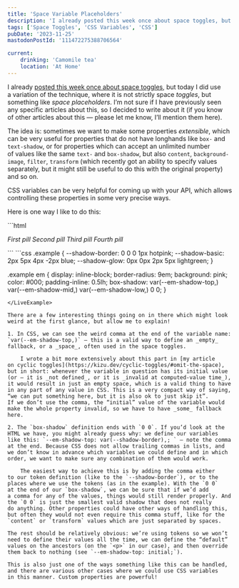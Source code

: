 ```yaml
---
title: 'Space Variable Placeholders'
description: 'I already posted this week once about space toggles, but today I did use a variation of the technique, where it is not strictly space toggles, but something like space placeholders. The idea is: sometimes we want to make some properties extensible, which can be very useful for properties that do not have longhands, or for properties which can accept an unlimited number of values. CSS variables can be very helpful for coming up with your API, which allows controlling these properties in some very precise ways. In this post, I present one way how I like to do it.'
tags: ['Space Toggles', 'CSS Variables', 'CSS']
pubDate: '2023-11-25'
mastodonPostId: '111472275388706564'

current:
	drinking: 'Camomile tea'
	location: 'At Home'
---
```



I already [posted this week once about space toggles](/space-toggle-scoping/), but today I did use a variation of the technique, where it is not strictly space _toggles_, but something like _space placeholders_. I’m not sure if I have previously seen any specific articles about this, so I decided to write about it (if you know of other articles about this — please let me know, I’ll mention them here).

The idea is: sometimes we want to make some properties _extensible_, which can be very useful for properties that do not have longhands like `box-` and `text-shadow`, or for properties which can accept an unlimited number of values like the same `text-` and `box-shadow`, but also `content`, `background-image`, `filter`, `transform` (which recently got an ability to specify values separately, but it might still be useful to do this with the original property) and so on.

CSS variables can be very helpful for coming up with your API, which allows controlling these properties in some very precise ways.

Here is one way I like to do this:

<LiveExample class="example" caption="A live example of four rounded pills that have different shadows based on the CSS variables which are applied to them.">
```html
<p style="--em-shadow-top: var(--shadow-border),;">
    <em>First pill</em>
    <em style="
        --em-shadow-mid: var(--shadow-basic),;
    ">Second pill</em>
    <em style="
        --em-shadow-top: initial;
        --em-shadow-low: var(--shadow-glow),;
    ">Third pill</em>
    <em style="
        --em-shadow-mid: var(--shadow-basic),;
        --em-shadow-low: var(--shadow-glow),;
    ">Fourth pill</em>
</p>
```
```css
.example {
    --shadow-border: 0 0 0 1px hotpink;
    --shadow-basic: 2px 5px 4px -2px blue;
    --shadow-glow: 0px 0px 2px 5px lightgreen;
}

.example em {
    display: inline-block;
    border-radius: 9em;
    background: pink;
    color: #000;
    padding-inline: 0.5lh;
    box-shadow:
        var(--em-shadow-top,)
        var(--em-shadow-mid,)
        var(--em-shadow-low,)
        0 0;
}
```
</LiveExample>

There are a few interesting things going on in there which might look weird at the first glance, but allow me to explain!

1. In CSS, we can see the weird comma at the end of the variable name: `var(--em-shadow-top,)` — this is a valid way to define an _empty_ fallback, or a _space_, often used in the space toggles.

    I wrote a bit more extensively about this part in [my article on cyclic toggles](https://kizu.dev/cyclic-toggles/#omit-the-space), but in short: whenever the variable in question has its initial value (or — it is _not defined_, or it is _invalid at computed-value time_), it would result in just an empty space, which is a valid thing to have in any part of any value in CSS. This is a very compact way of saying, “we can put something here, but it is also ok to just skip it”. If we don’t use the comma, the “initial” value of the variable would make the whole property invalid, so we have to have _some_ fallback here.

2. The `box-shadow` definition ends with `0 0`. If you’d look at the HTML we have, you might already guess why: we define our variables like this: `--em-shadow-top: var(--shadow-border),; ` — note the comma at the end. Because CSS does not allow trailing commas in lists, and we don’t know in advance which variables we could define and in which order, we want to make sure any combination of them would work.

    The easiest way to achieve this is by adding the comma either to our token definition (like to the `--shadow-border`), or to the places where we use the tokens (as in the example). With the `0 0` at the end of our `box-shadow`, we can be sure that if we’d add a comma for any of the values, things would still render properly. And the `0 0` is just the smallest valid shadow that does not really do anything. Other properties could have other ways of handling this, but often they would not even require this comma stuff, like for the `content` or `transform` values which are just separated by spaces.

The rest should be relatively obvious: we’re using tokens so we won’t need to define their values all the time, we can define the “default” values on the ancestors (on the `<p>` in our case), and then override them back to nothing (see `--em-shadow-top: initial;`).

This is also just one of the ways something like this can be handled, and there are various other cases where we could use CSS variables in this manner. Custom properties are powerful!

